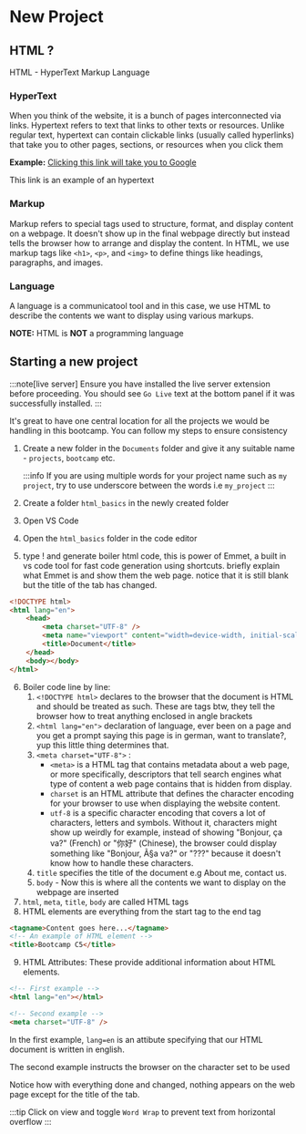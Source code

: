 # New Project

## HTML ?

HTML - HyperText Markup Language

### HyperText

When you think of the website, it is a bunch of pages interconnected via links. Hypertext refers to text that links to other texts or resources. Unlike regular text, hypertext can contain clickable links (usually called hyperlinks) that take you to other pages, sections, or resources when you click them

**Example:**
[Clicking this link will take you to Google](https://www.google.com)

This link is an example of an hypertext

### Markup

Markup refers to special tags used to structure, format, and display content on a webpage. It doesn't show up in the final webpage directly but instead tells the browser how to arrange and display the content. In HTML, we use markup tags like `<h1>`, `<p>`, and `<img>` to define things like headings, paragraphs, and images.

### Language

A language is a communicatool tool and in this case, we use HTML to describe the contents we want to display using various markups.

**NOTE:** HTML is **NOT** a programming language

## Starting a new project

:::note[live server]
Ensure you have installed the live server extension before proceeding. You should see `Go Live` text at the bottom panel if it was successfully installed.
:::

It's great to have one central location for all the projects we would be handling in this bootcamp. You can follow my steps to ensure consistency

1. Create a new folder in the `Documents` folder and give it any suitable name - `projects`, `bootcamp` etc.

    :::info
    If you are using multiple words for your project name such as `my project`, try to use underscore between the words i.e `my_project`
    :::

2. Create a folder `html_basics` in the newly created folder
3. Open VS Code
4. Open the `html_basics` folder in the code editor
5. type ! and generate boiler html code, this is power of Emmet, a built in vs code tool for fast code generation using shortcuts. briefly explain what Emmet is and show them the web page. notice that it is still blank but the title of the tab has changed.

```html
<!DOCTYPE html>
<html lang="en">
    <head>
        <meta charset="UTF-8" />
        <meta name="viewport" content="width=device-width, initial-scale=1.0" />
        <title>Document</title>
    </head>
    <body></body>
</html>
```

6. Boiler code line by line:
    1. `<!DOCTYPE html>` declares to the browser that the document is HTML and should be treated as such. These are tags btw, they tell the browser how to treat anything enclosed in angle brackets
    2. `<html lang="en">` declaration of language, ever been on a page and you get a prompt saying this page is in german, want to translate?, yup this little thing determines that.
    3. `<meta charset="UTF-8">` :
        - `<meta>` is a HTML tag that contains metadata about a web page, or more specifically, descriptors that tell search engines what type of content a web page contains that is hidden from display.
        - `charset` is an HTML attribute that defines the character encoding for your browser to use when displaying the website content.
        - `utf-8` is a specific character encoding that covers a lot of characters, letters and symbols. Without it, characters might show up weirdly for example, instead of showing "Bonjour, ça va?" (French) or "你好" (Chinese), the browser could display something like "Bonjour, Ã§a va?" or "???" because it doesn't know how to handle these characters.
    4. `title` specifies the title of the document e.g About me, contact us.
    5. `body` - Now this is where all the contents we want to display on the webpage are inserted
7. `html`, `meta`, `title`, `body` are called HTML tags
8. HTML elements are everything from the start tag to the end tag

```html
<tagname>Content goes here...</tagname>
<!-- An example of HTML element -->
<title>Bootcamp C5</title>
```

9. HTML Attributes: These provide additional information about HTML elements.

```html
<!-- First example -->
<html lang="en"></html>

<!-- Second example -->
<meta charset="UTF-8" />
```

In the first example, `lang=en` is an attibute specifying that our HTML document is written in english.

The second example instructs the browser on the character set to be used

Notice how with everything done and changed, nothing appears on the web page except for the title of the tab.

:::tip
Click on view and toggle `Word Wrap` to prevent text from horizontal overflow
:::
